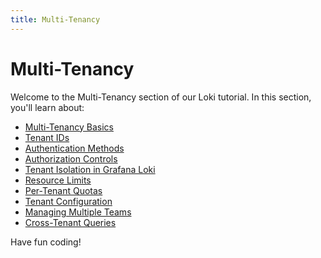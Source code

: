 ```yaml
---
title: Multi-Tenancy
---
```


# Multi-Tenancy

Welcome to the Multi-Tenancy section of our Loki tutorial. In this section, you'll learn about:

- [Multi-Tenancy Basics](./0-multi-tenancy-basics.mdx)
- [Tenant IDs](./1-tenant-ids.mdx)
- [Authentication Methods](./2-authentication-methods.mdx)
- [Authorization Controls](./3-authorization-controls.mdx)
- [Tenant Isolation in Grafana Loki](./4-tenant-isolation.mdx)
- [Resource Limits](./5-resource-limits.mdx)
- [Per-Tenant Quotas](./6-per-tenant-quotas.mdx)
- [Tenant Configuration](./7-tenant-configuration.mdx)
- [Managing Multiple Teams](./8-managing-multiple-teams.mdx)
- [Cross-Tenant Queries](./9-cross-tenant-queries.mdx)

Have fun coding!